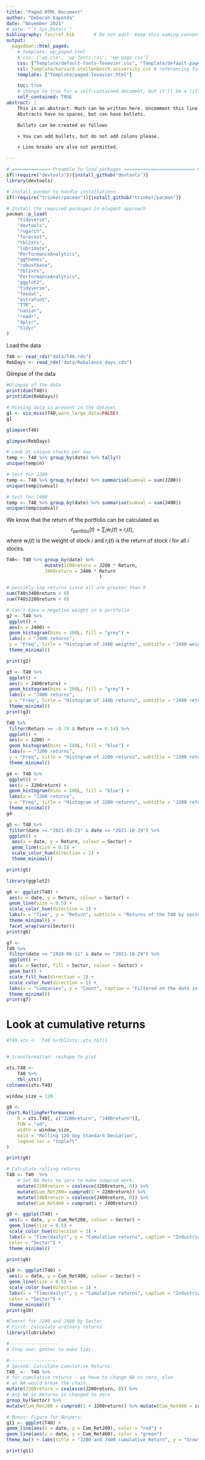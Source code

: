 ```yaml
---
title: "Paged HTML Document"
author: "Deborah Kapenda"
date: "November 2021"
# date: "`r Sys.Date()`"
bibliography: Tex/ref.bib       # Do not edit: Keep this naming convention and location.
output:
  pagedown::html_paged:
    # template: wp_paged.html
    # css: ['wp.css', 'wp-fonts.css', 'wp-page.css']
    css: ["Template/default-fonts-Texevier.css", "Template/default-page-Texevier.css", "Template/default-Texevier.css"]
    csl: Template/harvard-stellenbosch-university.csl # referencing format used.
    template: ["Template/paged-Texevier.html"]

    toc: true
    # change to true for a self-contained document, but it'll be a litte slower for Pandoc to render
    self_contained: TRUE
abstract: |
    This is an abstract. Much can be written here. Uncomment this line to go without an abstract.
    Abstracts have no spaces, but can have bullets.

    Bullets can be created as follows

    + You can add bullets, but do not add colons please.

    + Line breaks are also not permitted.

---
```



```r
# ============== Preamble to load packages ========================== #
if(!require("devtools")){install_github("devtools")}
library(devtools)

# Install pacman to handle installations
if(!require("trinker/pacman")){install_github("trinker/pacman")}

# Install the required packages in elagant approach
pacman::p_load(
    "tidyverse",
    "devtools",
    "rugarch",
    "forecast",
    "tbl2xts",
    "lubridate",
    "PerformanceAnalytics",
    "ggthemes",
    "robustbase",
    "tbl2xts",
    "PerformanceAnalytics",
    "ggplot2",
    "tidyverse",
    "fmxdat",
    "extrafont",
    "TTR",
    "naniar",
    "readr",
    "dplyr",
    "tidyr"
)
```
Load the data 
```r
T40 <- read_rds("data/T40.rds")
RebDays <- read_rds("data/Rebalance_days.rds")
```

Glimpse of the data 
```r
#Glimpse of the data 
print(dim(T40))
print(dim(RebDays))
```


```r
# Missing data is present in the dataset
g1 <- vis_miss(T40,warn_large_data=FALSE)
g1
```


```r
glimpse(T40)
```
```r
glimpse(RebDays)
```


```r
# Look at unique stocks per day
temp <- T40 %>% group_by(date) %>% tally()
unique(temp$n)
```

```r
# test for J200
temp <- T40 %>% group_by(date) %>% summarise(sumval = sum(J200))
unique(temp$sumval)
```
```r
# test for J400
temp <- T40 %>% group_by(date) %>% summarise(sumval = sum(J400))
unique(temp$sumval)

```

We know that the return of the portfolio can be calculated as
$$
r_{\text{portfilio}}(t) = \sum_{i} w_{i}(t) \times r_{i}(t),
$$
where $w_{i}(t)$ is the weight of stock $i$ and $r_{i}(t)$ is the return of stock $i$ for all $i$ stocks.
```r
T40<- T40 %>% group_by(date) %>% 
              mutate(J200return = J200 * Return,
              J400return = J400 * Return
                                  )

# possibly log returns since all are greater than 0
sum(T40$J400return < 0)
sum(T40$J200return < 0)
```

```r

# Can't have a negative weight in a portfolio
g2 <- T40 %>%
 ggplot() +
 aes(x = J400) +
 geom_histogram(bins = 100L, fill = "grey") +
 labs(x = "J400 returns", 
 y = "Freq", title = "Histogram of J400 weigths", subtitle = "J400 weights follow log-normal distribution as expected")  +
 theme_minimal()

print(g2)
```


```r
g3 <- T40 %>%
 ggplot() +
 aes(x = J400return) +
 geom_histogram(bins = 200L, fill = "grey") +
 labs(x = "J400 returns", 
 y = "Freq", title = "Histogram of J400 returns", subtitle = "J400 returns follow log-normal distribution") +
 theme_minimal()
print(g3)
```


```r

T40 %>%
 filter(Return >= -0.74 & Return <= 0.14) %>%
 ggplot() +
 aes(x = J200) +
 geom_histogram(bins = 100L, fill = "blue") +
 labs(x = "J200 returns", 
 y = "Freq", title = "Histogram of J200 returns", subtitle = "J200 returns follow log-normal distribution") +
 theme_minimal()
```
```r

g4 <- T40 %>%
 ggplot() +
 aes(x = J200return) +
 geom_histogram(bins = 100L, fill = "blue") +
 labs(x = "J200 returns", 
 y = "Freq", title = "Histogram of J200 returns", subtitle = "J200 returns follow normal distribution") +
 theme_minimal()
g4
```



```r
g5 <- T40 %>%
 filter(date >= "2021-05-23" & date <= "2021-10-29") %>%
 ggplot() +
  aes(x = date, y = Return, colour = Sector) +
  geom_line(size = 0.5) +
  scale_color_hue(direction = 1) +
  theme_minimal()

print(g5)
```

```r
library(ggplot2)

g6 <- ggplot(T40) +
 aes(x = date, y = Return, colour = Sector) +
 geom_line(size = 0.5) +
 scale_color_hue(direction = 1) +
 labs(x = "Time", y = "Return", subtitle = "Returns of the T40 by sector", caption = "The resource sector exhibits significant fluctuations") +
 theme_minimal() +
 facet_wrap(vars(Sector))
print(g6)
```


```r
g7 <- 
T40 %>%
 filter(date >= "2020-06-11" & date <= "2021-10-29") %>%
 ggplot() +
 aes(x = Sector, fill = Sector, colour = Sector) +
 geom_bar() +
 scale_fill_hue(direction = 1) +
 scale_color_hue(direction = 1) +
 labs(x = "Companies", y = "Count", caption = "Filtered on the date in order to get a better repserentation of the caps last year") +
 theme_minimal()
print(g7)
```




# Look at cumulative returns

```r
#T40.xts <-  T40 %>tbl2xts::xts_tbl()


# transformation: reshape to plot

xts.T40 <-
    T40 %>%
    tbl_xts()
colnames(xts.T40)
```

```r
window_size = 120

g8 <- 
chart.RollingPerformance(
    R = xts.T40[, c("J200return", "J400return")],
    FUN = "sd",
    width = window_size,
    main = "Rolling 120 day Standard Deviation",
    legend.loc = "topleft"
)

print(g8)
```

```r
# Calculate rolling returns
T40 <- T40  %>%
    # Set NA Rets to zero to make cumprod work:
    mutate(J200return = coalesce(J200return, 0)) %>%
    mutate(Cum_Ret200= cumprod(1 + J200return)) %>%
    mutate(J400return = coalesce(J400return, 0)) %>%
    mutate(Cum_Ret400 = cumprod(1 + J400return))
```



```r
g9 <- ggplot(T40) +
 aes(x = date, y = Cum_Ret200, colour = Sector) +
 geom_line(size = 0.5) +
 scale_color_hue(direction = 1) +
 labs(x = "Time(daily)", y = "Cumulative returns", caption = "Industrials had good cumulative returns in J200.", 
 color = "Sector") +
 theme_minimal()

print(g9)
```
```r
g10 <- ggplot(T40) +
 aes(x = date, y = Cum_Ret400, colour = Sector) +
 geom_line(size = 0.5) +
 scale_color_hue(direction = 1) +
 labs(x = "Time(daily)", y = "Cumulative returns", caption = "Industrials had good cumulative returns in J400.", 
 color = "Sector") +
 theme_minimal()
print(g10)
```

```r

#Cumret for J200 and J400 by Sector
# First: calculate ordinary returns
library(lubridate)

#------------------ 
# Step one: gather to make tidy:

#------------------ 
# Second: Calculate Cumulative Returns
T40_ <-  T40 %>% 
# for cumulative returns - we have to change NA to zero, else
# an NA would break the chain....
mutate(J200return = coalesce(J200return, 0)) %>% 
# Any NA in Returns is changed to zero
group_by(Sector) %>% 
mutate(Cum_Ret200 = cumprod(1 + J200return)) %>% mutate(Cum_Ret400 = cumprod(1 + J400return))

# Bonus: Figure for Naspers:
g11 <- ggplot(T40) + 
geom_line(aes(x = date, y = Cum_Ret200), color = "red") + 
geom_line(aes(x = date, y = Cum_Ret400), color = "green")
theme_bw() + labs(title = "J200 and J400 cumulative Return", y = "Growth of R1 invested in 2003.")

print(g11)
```




